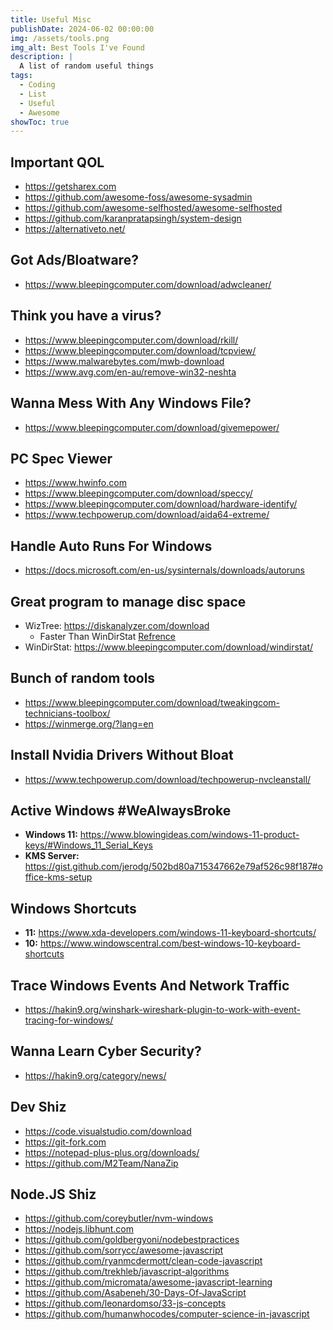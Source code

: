 ```yaml
---
title: Useful Misc
publishDate: 2024-06-02 00:00:00
img: /assets/tools.png
img_alt: Best Tools I've Found
description: |
  A list of random useful things
tags:
  - Coding
  - List
  - Useful
  - Awesome
showToc: true
---
```


## Important QOL
- https://getsharex.com
- https://github.com/awesome-foss/awesome-sysadmin
- https://github.com/awesome-selfhosted/awesome-selfhosted
- https://github.com/karanpratapsingh/system-design
- https://alternativeto.net/

## Got Ads/Bloatware?
- https://www.bleepingcomputer.com/download/adwcleaner/

## Think you have a virus?
- https://www.bleepingcomputer.com/download/rkill/
- https://www.bleepingcomputer.com/download/tcpview/
- https://www.malwarebytes.com/mwb-download
- https://www.avg.com/en-au/remove-win32-neshta

## Wanna Mess With Any Windows File?
- https://www.bleepingcomputer.com/download/givemepower/

## PC Spec Viewer
- https://www.hwinfo.com
- https://www.bleepingcomputer.com/download/speccy/
- https://www.bleepingcomputer.com/download/hardware-identify/
- https://www.techpowerup.com/download/aida64-extreme/

## Handle Auto Runs For Windows
- https://docs.microsoft.com/en-us/sysinternals/downloads/autoruns

## Great program to manage disc space
- WizTree: https://diskanalyzer.com/download
    - Faster Than WinDirStat [Refrence](https://diskanalyzer.com/wiztree-vs-windirstat)
- WinDirStat: https://www.bleepingcomputer.com/download/windirstat/

## Bunch of random tools
- https://www.bleepingcomputer.com/download/tweakingcom-technicians-toolbox/
- https://winmerge.org/?lang=en

## Install Nvidia Drivers Without Bloat
- https://www.techpowerup.com/download/techpowerup-nvcleanstall/

## Active Windows #WeAlwaysBroke
- **Windows 11:**  https://www.blowingideas.com/windows-11-product-keys/#Windows_11_Serial_Keys
- **KMS Server:** https://gist.github.com/jerodg/502bd80a715347662e79af526c98f187#office-kms-setup

## Windows Shortcuts
- **11:** https://www.xda-developers.com/windows-11-keyboard-shortcuts/
- **10:** https://www.windowscentral.com/best-windows-10-keyboard-shortcuts

## Trace Windows Events And Network Traffic
- https://hakin9.org/winshark-wireshark-plugin-to-work-with-event-tracing-for-windows/

## Wanna Learn Cyber Security?
- https://hakin9.org/category/news/

## Dev Shiz
- https://code.visualstudio.com/download
- https://git-fork.com
- https://notepad-plus-plus.org/downloads/
- https://github.com/M2Team/NanaZip

## Node.JS Shiz
- https://github.com/coreybutler/nvm-windows
- https://nodejs.libhunt.com
- https://github.com/goldbergyoni/nodebestpractices
- https://github.com/sorrycc/awesome-javascript
- https://github.com/ryanmcdermott/clean-code-javascript
- https://github.com/trekhleb/javascript-algorithms
- https://github.com/micromata/awesome-javascript-learning
- https://github.com/Asabeneh/30-Days-Of-JavaScript
- https://github.com/leonardomso/33-js-concepts
- https://github.com/humanwhocodes/computer-science-in-javascript